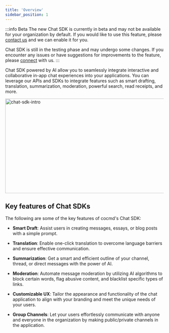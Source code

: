 ```yaml
---
title: 'Overview'
sidebar_position: 1
---
```


:::info Beta
The new Chat SDK is currently in beta and may not be available for your organization by default. If you would like to use this feature, please [contact us](https://cocmd.ai/contact) and we can enable it for you.

Chat SDK is still in the testing phase and may undergo some changes. If you encounter any issues or have suggestions for improvements to the feature, please [connect](https://cocmd.ai/contact) with us.
:::

Chat SDK powered by AI allow you to seamlessly integrate interactive and collaborative in-app chat experiences into your applications. You can leverage our APIs and SDKs to integrate features such as smart drafting, translation, summarization, moderation, powerful search, read receipts, and more.

<img
  src="/static/guides/chat-sdk-intro.png"
  width="600"
  height="300"
  alt="chat-sdk-intro"
  className="chat-sdk-intro"
/>

## Key features of Chat SDKs

The following are some of the key features of cocmd's Chat SDK:

- **Smart Draft**: Assist users in creating messages, essays, or blog posts with a simple prompt.

- **Translation**: Enable one-click translation to overcome language barriers and ensure effective communication.

- **Summarization**: Get a smart and efficient outline of your channel, thread, or direct messages with the power of AI.

- **Moderation**: Automate message moderation by utilizing AI algorithms to block certain words, flag abusive content, and blacklist specific types of links.

- **Customizable UX**: Tailor the appearance and functionality of the chat application to align with your branding and meet the unique needs of your users.

- **Group Channels**: Let your users effortlessly communicate with anyone and everyone in the organization by making public/private channels in the application.
